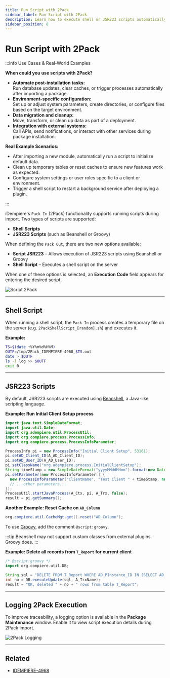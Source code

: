 ```yaml
---
title: Run Script with 2Pack
sidebar_label: Run Script with 2Pack
description: Learn how to execute shell or JSR223 scripts automatically during 2Pack installation.
sidebar_position: 8
---
```



# Run Script with 2Pack

:::info Use Cases & Real-World Examples

**When could you use scripts with 2Pack?**

- **Automate post-installation tasks:**  
  Run database updates, clear caches, or trigger processes automatically after importing a package.
- **Environment-specific configuration:**  
  Set up or adjust system parameters, create directories, or configure files based on the target environment.
- **Data migration and cleanup:**  
  Move, transform, or clean up data as part of a deployment.
- **Integration with external systems:**  
  Call APIs, send notifications, or interact with other services during package installation.

**Real Example Scenarios:**
- After importing a new module, automatically run a script to initialize default data.
- Clean up temporary tables or reset caches to ensure new features work as expected.
- Configure system settings or user roles specific to a client or environment.
- Trigger a shell script to restart a background service after deploying a plugin.

:::


iDempiere's `Pack In` (2Pack) functionality supports running scripts during import. Two types of scripts are supported:

- **Shell Scripts**
- **JSR223 Scripts** (such as Beanshell or Groovy)

When defining the `Pack Out`, there are two new options available:

- **Script JSR223** – Allows execution of JSR223 scripts using Beanshell or Groovy
- **Shell Script** – Executes a shell script on the server

When one of these options is selected, an **Execution Code** field appears for entering the desired script.

![Script 2Pack](/img/docs/plugin-development/01_Script2Pack.png)

---

## Shell Script

When running a shell script, the `Pack In` process creates a temporary file on the server (e.g. `2PackShellScript_[random].sh`) and executes it.

**Example:**

```bash
TS=$(date +%Y%m%d%H%M)
OUTF=/tmp/2Pack_IDEMPIERE-4968_$TS.out
date > $OUTF
ls -l log >> $OUTF
exit 0
```

---

## JSR223 Scripts

<Tabs>
<TabItem value="Beanshell" label="Beanshell" default>

By default, JSR223 scripts are executed using [Beanshell](http://www.beanshell.org/), a Java-like scripting language.

**Example: Run Initial Client Setup process**

```java
import java.text.SimpleDateFormat;
import java.util.Date;
import org.adempiere.util.ProcessUtil;
import org.compiere.process.ProcessInfo;
import org.compiere.process.ProcessInfoParameter;

ProcessInfo pi = new ProcessInfo("Initial Client Setup", 53161);
pi.setAD_Client_ID(A_AD_Client_ID);
pi.setAD_User_ID(A_AD_User_ID);
pi.setClassName("org.adempiere.process.InitialClientSetup");
String timeStamp = new SimpleDateFormat("yyyyMMddHHmm").format(new Date());
pi.setParameter(new ProcessInfoParameter[] {
  new ProcessInfoParameter("ClientName", "Test Client " + timeStamp, null, null, null),
  // ...other parameters...
});
ProcessUtil.startJavaProcess(A_Ctx, pi, A_Trx, false);
result = pi.getSummary();
```

**Another Example: Reset Cache on `AD_Column`**

```java
org.compiere.util.CacheMgt.get().reset("AD_Column");
```

</TabItem>
<TabItem value="Groovy" label="Groovy">

To use [Groovy](https://groovy-lang.org/), add the comment `@script:groovy`.

:::tip
Beanshell may not support custom classes from external plugins. Groovy does.
:::

**Example: Delete all records from `T_Report` for current client**

```groovy
/* @script:groovy */
import org.compiere.util.DB;

String sql = "DELETE FROM T_Report WHERE AD_PInstance_ID IN (SELECT AD_PInstance_ID FROM AD_PInstance WHERE AD_Client_ID=" + A_AD_Client_ID + ")";
int no = DB.executeUpdate(sql, A_TrxName);
result = "OK, deleted " + no + " rows from table T_Report";
```
</TabItem>
</Tabs>

---

## Logging 2Pack Execution

To improve traceability, a logging option is available in the **Package Maintenance** window. Enable it to view script execution details during 2Pack import.

![2Pack Logging](/img/docs/plugin-development/02_2PackLogging.png)


---

## Related

- [IDEMPIERE-4968](https://idempiere.atlassian.net/browse/IDEMPIERE-4968)